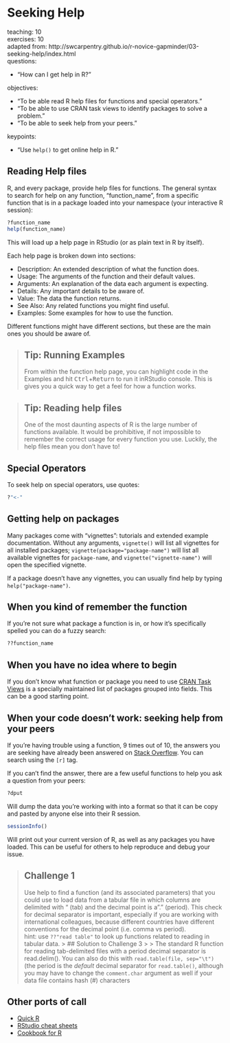 # Seeking Help  {#help}

teaching: 10  
exercises: 10  
adapted from: http://swcarpentry.github.io/r-novice-gapminder/03-seeking-help/index.html  
questions:  

- "How can I get help in R?"  

objectives:  

- "To be able read R help files for functions and special operators."  
- "To be able to use CRAN task views to identify packages to solve a problem."  
- "To be able to seek help from your peers."  

keypoints:  

- "Use `help()` to get online help in R."  


## Reading Help files

R, and every package, provide help files for functions. The general syntax to search for help on any
function, "function_name", from a specific function that is in a package loaded into your
namespace (your interactive R session):

```r
?function_name
help(function_name)
```

This will load up a help page in RStudio (or as plain text in R by itself).

Each help page is broken down into sections:

 - Description: An extended description of what the function does.
 - Usage: The arguments of the function and their default values.
 - Arguments: An explanation of the data each argument is expecting.
 - Details: Any important details to be aware of.
 - Value: The data the function returns.
 - See Also: Any related functions you might find useful.
 - Examples: Some examples for how to use the function.

Different functions might have different sections, but these are the main ones you should be aware of.

> ## Tip: Running Examples
>
> From within the function help page, you can highlight code in the Examples and hit <kbd>Ctrl</kbd>+<kbd>Return</kbd> to run it inRStudio console. This is gives you a quick way to get a feel for how a function works.

> ## Tip: Reading help files
>
> One of the most daunting aspects of R is the large number of functions available. It would be prohibitive, if not impossible to remember the correct usage for every function you use. Luckily, the help files mean you don't have to!

## Special Operators

To seek help on special operators, use quotes:

```r
?"<-"
```

## Getting help on packages

Many packages come with "vignettes": tutorials and extended example documentation. Without any arguments, `vignette()` will list all vignettes for all installed packages; `vignette(package="package-name")` will list all available vignettes for `package-name`, and `vignette("vignette-name")` will open the specified vignette.

If a package doesn't have any vignettes, you can usually find help by typing `help("package-name")`.

## When you kind of remember the function

If you're not sure what package a function is in, or how it's specifically spelled you can do a fuzzy search:

```r
??function_name
```

## When you have no idea where to begin

If you don't know what function or package you need to use
[CRAN Task Views](http://cran.at.r-project.org/web/views)
is a specially maintained list of packages grouped into
fields. This can be a good starting point.

## When your code doesn't work: seeking help from your peers

If you're having trouble using a function, 9 times out of 10,
the answers you are seeking have already been answered on
[Stack Overflow](http://stackoverflow.com/). You can search using the `[r]` tag.

If you can't find the answer, there are a few useful functions to help you ask a question from your peers:

```r
?dput
```

Will dump the data you're working with into a format so that it can be copy and pasted by anyone else into their R session.

```r
sessionInfo()
```

Will print out your current version of R, as well as any packages you have loaded. This can be useful for others to help reproduce and debug your issue.

> ## Challenge 1
> Use help to find a function (and its associated parameters) that you could use to load data from a tabular file in which columns are delimited with "\t" (tab) and the decimal point is a "." (period). This check for decimal separator is important, especially if you are working with international colleagues, because different countries have different conventions for the decimal point (i.e. comma vs period).  
> hint: use `??"read table"` to look up functions related to reading in tabular data.
> > ## Solution to Challenge 3
> >
> > The standard R function for reading tab-delimited files with a period decimal separator is read.delim(). You can also do this with `read.table(file, sep="\t")` (the period is the *default* decimal separator for `read.table()`, although you may have to change the `comment.char` argument as well if your data file contains hash (#) characters


## Other ports of call

* [Quick R](http://www.statmethods.net/)
* [RStudio cheat sheets](http://www.rstudio.com/resources/cheatsheets/)
* [Cookbook for R](http://www.cookbook-r.com/)
